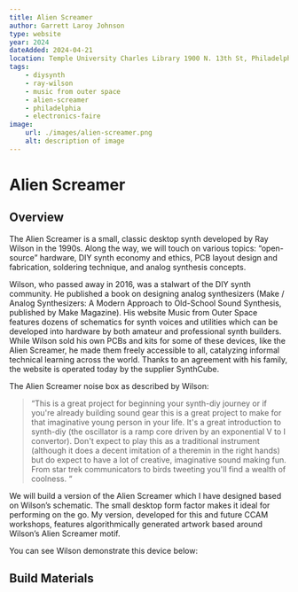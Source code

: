 ```yaml
---
title: Alien Screamer
author: Garrett Laroy Johnson
type: website
year: 2024
dateAdded: 2024-04-21
location: Temple University Charles Library 1900 N. 13th St, Philadelphia
tags:
    - diysynth
    - ray-wilson
    - music from outer space
    - alien-screamer
    - philadelphia
    - electronics-faire
image:
    url: ./images/alien-screamer.png
    alt: description of image
---
```




# Alien Screamer

## Overview

The Alien Screamer is a small, classic desktop synth developed by Ray Wilson in the 1990s. Along the way, we will touch on various topics: “open-source” hardware, DIY synth economy and ethics, PCB layout design and fabrication, soldering technique, and analog synthesis concepts.

Wilson, who passed away in 2016, was a stalwart of the DIY synth community. He published a book on designing analog synthesizers (Make / Analog Synthesizers: A Modern Approach to Old-School Sound Synthesis, published by Make Magazine). His website Music from Outer Space features dozens of schematics for synth voices and utilities which can be developed into hardware by both amateur and professional synth builders. While Wilson sold his own PCBs and kits for some of these devices, like the Alien Screamer, he made them freely accessible to all, catalyzing informal technical learning across the world. Thanks to an agreement with his family, the website is operated today by the supplier SynthCube.

The Alien Screamer noise box as described by Wilson:

> “This is a great project for beginning your synth-diy journey or if you're already building sound gear this is a great project to make for that imaginative young person in your life. It's a great introduction to synth-diy (the oscillator is a ramp core driven by an exponential V to I convertor). Don't expect to play this as a traditional instrument (although it does a decent imitation of a theremin in the right hands) but do expect to have a lot of creative, imaginative sound making fun. From star trek communicators to birds tweeting you'll find a wealth of coolness. “

We will build a version of the Alien Screamer which I have designed based on Wilson’s schematic. The small desktop form factor makes it ideal for performing on the go. My version, developed for this and future CCAM workshops, features algorithmically generated artwork based around Wilson’s Alien Screamer motif.

<LinkButton
    text="Ray Wilson's Schematic, Circuit Description, and Media Samples"
    url="https://musicfromouterspace.com/analogsynth_new/ALIENSCREAMER/ALIENSCREAMER.php"
/>
You can see Wilson demonstrate this device below:

<YouTube id="HiQfAWynVTY" />

## Build Materials

<LinkButton
    text="Alien Screamer Interactive Build of Materials"
    url="/assets/interactive-bom/alien-screamer-bom.html"
/>

<LinkButton text="Soldering Guide" url="/resources/soldering101/" />

